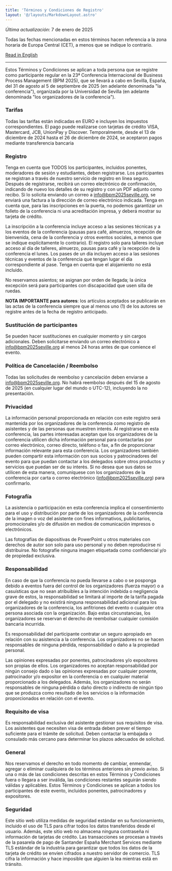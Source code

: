 ```yaml
---
title: 'Términos y Condiciones de Registro'
layout: '@/layouts/MarkdownLayout.astro'
---
```


_Última actualización_: 7 de enero de 2025

Todas las fechas mencionadas en estos términos hacen referencia a la zona horaria de Europa Central (CET), a menos que se indique lo contrario.

[Read in English](..)

---

Estos Términos y Condiciones se aplican a toda persona que se registre como participante regular en la 23ª Conferencia Internacional de Business Process Management (BPM 2025), que se llevará a cabo en Sevilla, España, del 31 de agosto al 5 de septiembre de 2025 (en adelante denominada "la conferencia"), organizada por la Universidad de Sevilla (en adelante denominada "los organizadores de la conferencia").

### Tarifas

Todas las tarifas están indicadas en EURO e incluyen los impuestos correspondientes. El pago puede realizarse con tarjetas de crédito VISA, Mastercard, JCB, UnionPay y Discover.
Temporalmente, desde el 13 de diciembre de 2024 hasta el 26 de diciembre de 2024, se aceptaron pagos mediante transferencia bancaria 

### Registro

Tenga en cuenta que TODOS los participantes, incluidos ponentes, moderadores de sesión y estudiantes, deben registrarse. Los participantes se registran a través de nuestro servicio de registro en línea seguro. Después de registrarse, recibirá un correo electrónico de confirmación, indicando de nuevo los detalles de su registro y con un PDF adjunto como recibo. Si lo solicita enviando un correo a info@bpm2025seville.org, se enviará una factura a la dirección de correo electrónico indicada. Tenga en cuenta que, para las inscripciones en la puerta, no podemos garantizar un folleto de la conferencia ni una acreditación impresa, y deberá mostrar su tarjeta de crédito.

La inscripción a la conferencia incluye acceso a las sesiones técnicas y a los eventos de la conferencia (pausas para café, almuerzos, recepción de bienvenida, cena de la conferencia y otros eventos sociales, a menos que se indique explícitamente lo contrario). El registro solo para talleres incluye acceso al día de talleres, almuerzo, pausas para café y la recepción de la conferencia el lunes. Los pases de un día incluyen acceso a las sesiones técnicas y eventos de la conferencia que tengan lugar el día correspondiente al pase. Tenga en cuenta que el alojamiento no está incluido.

No reservamos asientos; se asignan por orden de llegada; la única excepción será para participantes con discapacidad que usen silla de ruedas.

**NOTA IMPORTANTE para autores**: los artículos aceptados se publicarán en las actas de la conferencia siempre que al menos uno (1) de los autores se registre antes de la fecha de registro anticipado.

### Sustitución de participantes

Se pueden hacer sustituciones en cualquier momento y sin cargos adicionales. Deben solicitarse enviando un correo electrónico a info@bpm2025seville.org al menos 24 horas antes de que comience el evento.

### Política de Cancelación / Reembolso

Todas las solicitudes de reembolso y cancelación deben enviarse a info@bpm2025seville.org.
No habrá reembolso después del 15 de agosto de 2025 (en cualquier lugar del mundo o UTC-12), incluyendo la no presentación.

### Privacidad

La información personal proporcionada en relación con este registro será mantenida por los organizadores de la conferencia como registro de asistentes y de las personas que muestren interés. Al registrarse en esta conferencia, las partes interesadas aceptan que los organizadores de la conferencia utilicen dicha información personal para contactarlas por correo electrónico, correo directo, teléfono o fax, a fin de proporcionar información relevante para esta conferencia.
Los organizadores también pueden compartir esta información con sus socios y patrocinadores del evento para que puedan contactar a los delegados sobre otros productos y servicios que puedan ser de su interés. Si no desea que sus datos se utilicen de esta manera, comuníquese con los organizadores de la conferencia por carta o correo electrónico (info@bpm2025seville.org) para confirmarlo.

### Fotografía

La asistencia o participación en esta conferencia implica el consentimiento para el uso y distribución por parte de los organizadores de la conferencia de la imagen o voz del asistente con fines informativos, publicitarios, promocionales y/o de difusión en medios de comunicación impresos o electrónicos.

Las fotografías de diapositivas de PowerPoint u otros materiales con derechos de autor son solo para uso personal y no deben reproducirse ni distribuirse. No fotografíe ninguna imagen etiquetada como confidencial y/o de propiedad exclusiva.

### Responsabilidad

En caso de que la conferencia no pueda llevarse a cabo o se posponga debido a eventos fuera del control de los organizadores (fuerza mayor) o a casuísticas que no sean atribuibles a la intención indebida o negligencia grave de estos, la responsabilidad se limitará al importe de la tarifa pagada por el delegado y no existirá ninguna responsabilidad adicional para los organizadores de la conferencia, los anfitriones del evento o cualquier otra persona asociada con la organización. Bajo estas circunstancias, los organizadores se reservan el derecho de reembolsar cualquier comisión bancaria incurrida.

Es responsabilidad del participante contratar un seguro apropiado en relación con su asistencia a la conferencia. Los organizadores no se hacen responsables de ninguna pérdida, responsabilidad o daño a la propiedad personal.

Las opiniones expresadas por ponentes, patrocinadores y/o expositores son propias de ellos. Los organizadores no aceptan responsabilidad por ningún consejo dado o las opiniones expresadas por cualquier ponente, patrocinador y/o expositor en la conferencia o en cualquier material proporcionado a los delegados. Además, los organizadores no serán responsables de ninguna pérdida o daño directo o indirecto de ningún tipo que se produzca como resultado de los servicios o la información proporcionados en relación con el evento.

### Requisito de visa

Es responsabilidad exclusiva del asistente gestionar sus requisitos de visa. Los asistentes que necesiten visa de entrada deben prever el tiempo suficiente para el trámite de solicitud. Deben contactar la embajada o consulado más cercano para determinar los plazos adecuados de solicitud.

### General

Nos reservamos el derecho en todo momento de cambiar, enmendar, agregar o eliminar cualquiera de los términos anteriores sin previo aviso. Si una o más de las condiciones descritas en estos Términos y Condiciones fuera o llegara a ser inválida, las condiciones restantes seguirán siendo válidas y aplicables. Estos Términos y Condiciones se aplican a todos los participantes de este evento, incluidos ponentes, patrocinadores y expositores.

### Seguridad

Este sitio web utiliza medidas de seguridad estándar en su funcionamiento, incluido el uso de TLS para cifrar todos los datos transferidos desde el usuario. Además, este sitio web no almacena ninguna contraseña ni información de tarjetas de crédito. Las transacciones se procesan a través de la pasarela de pago de Santander España Merchant Services mediante TLS estándar de la industria para garantizar que todos los datos de la tarjeta de crédito se envíen cifrados a nuestro servidor de comercio. TLS cifra la información y hace imposible que alguien la lea mientras está en tránsito.
